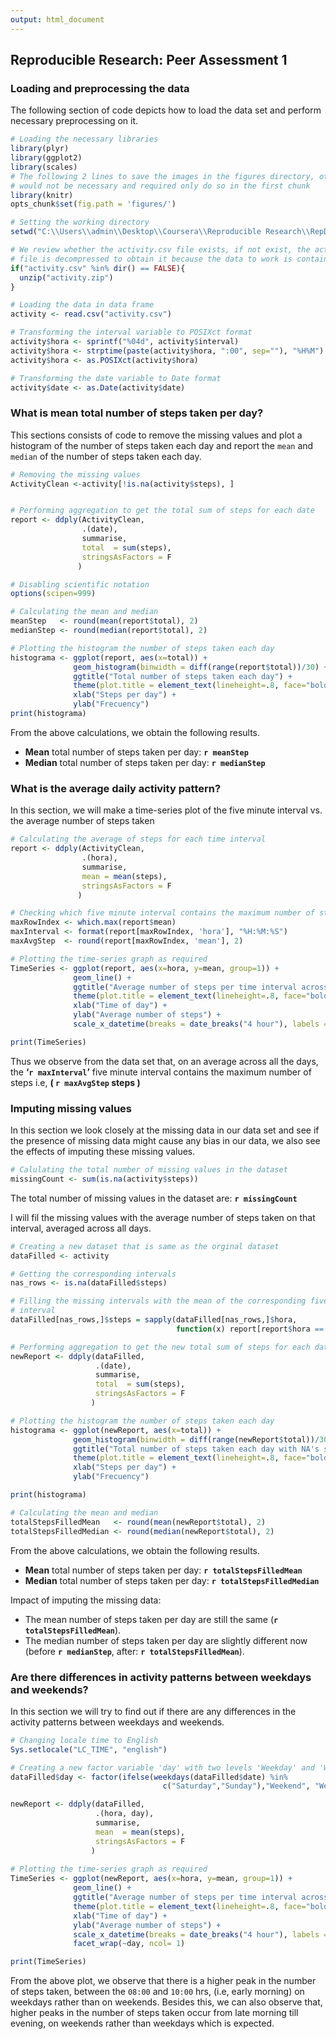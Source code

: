 ```yaml
---
output: html_document
---
```

Reproducible Research: Peer Assessment 1
------------------------------------------


### Loading and preprocessing the data

The following section of code depicts how to load the data set and perform 
necessary preprocessing on it.

```r
# Loading the necessary libraries
library(plyr)
library(ggplot2)
library(scales)
# The following 2 lines to save the images in the figures directory, other way 
# would not be necessary and required only do so in the first chunk
library(knitr)
opts_chunk$set(fig.path = 'figures/')

# Setting the working directory
setwd("C:\\Users\\admin\\Desktop\\Coursera\\Reproducible Research\\RepData_PeerAssessment1")  

# We review whether the activity.csv file exists, if not exist, the activity.zip
# file is decompressed to obtain it because the data to work is contained in it
if("activity.csv" %in% dir() == FALSE){
  unzip("activity.zip")  
}

# Loading the data in data frame
activity <- read.csv("activity.csv")

# Transforming the interval variable to POSIXct format
activity$hora <- sprintf("%04d", activity$interval)
activity$hora <- strptime(paste(activity$hora, ":00", sep=""), "%H%M")
activity$hora <- as.POSIXct(activity$hora)

# Transforming the date variable to Date format
activity$date <- as.Date(activity$date)
```
    

### What is mean total number of steps taken per day?

This sections consists of code to remove the missing values and plot a histogram
of the number of steps taken each day and report the `mean` and `median` of the 
number of steps taken each day.

```r
# Removing the missing values
ActivityClean <-activity[!is.na(activity$steps), ]


# Performing aggregation to get the total sum of steps for each date
report <- ddply(ActivityClean,
                .(date),
                summarise,
                total  = sum(steps),
                stringsAsFactors = F
               )

# Disabling scientific notation
options(scipen=999)

# Calculating the mean and median
meanStep   <- round(mean(report$total), 2)
medianStep <- round(median(report$total), 2)

# Plotting the histogram the number of steps taken each day
histograma <- ggplot(report, aes(x=total)) +
              geom_histogram(binwidth = diff(range(report$total))/30) +
              ggtitle("Total number of steps taken each day") +
              theme(plot.title = element_text(lineheight=.8, face="bold")) +
              xlab("Steps per day") + 
              ylab("Frecuency")
print(histograma)
```


From the above calculations, we obtain the following results.

* __Mean__ total number of steps taken per day: __`r meanStep`__
* __Median__ total number of steps taken per day: __`r medianStep`__

### What is the average daily activity pattern?

In this section, we will make a time-series plot of the five minute interval vs.
the average number of steps taken

```r
# Calculating the average of steps for each time interval
report <- ddply(ActivityClean,
                .(hora),
                summarise,
                mean = mean(steps),
                stringsAsFactors = F
               )

# Checking which five minute interval contains the maximum number of steps taken
maxRowIndex <- which.max(report$mean)
maxInterval <- format(report[maxRowIndex, 'hora'], "%H:%M:%S")
maxAvgStep  <- round(report[maxRowIndex, 'mean'], 2)

# Plotting the time-series graph as required
TimeSeries <- ggplot(report, aes(x=hora, y=mean, group=1)) + 
              geom_line() +
              ggtitle("Average number of steps per time interval across all days") +
              theme(plot.title = element_text(lineheight=.8, face="bold")) +
              xlab("Time of day") + 
              ylab("Average number of steps") +
              scale_x_datetime(breaks = date_breaks("4 hour"), labels = date_format("%H:%M:%S"))

print(TimeSeries)
```

Thus we observe from the data set that, on an average across all the days,
the __'`r maxInterval`'__ five minute interval contains the maximum number of 
steps i.e, __( `r maxAvgStep` steps )__


### Imputing missing values

In this section we look closely at the missing data in our data set and see if 
the presence of missing data might cause any bias in our data, we also see the 
effects of imputing these missing values.

```r
# Calulating the total number of missing values in the dataset
missingCount <- sum(is.na(activity$steps))
```

The total number of missing values in the dataset are: __`r missingCount`__

I will fil the missing values with the average number of steps taken on that 
interval, averaged across all days.

```r
# Creating a new dataset that is same as the orginal dataset
dataFilled <- activity

# Getting the corresponding intervals
nas_rows <- is.na(dataFilled$steps)

# Filling the missing intervals with the mean of the corresponding five minute 
# interval
dataFilled[nas_rows,]$steps = sapply(dataFilled[nas_rows,]$hora,
                                     function(x) report[report$hora == x, ]$mean)

# Performing aggregation to get the new total sum of steps for each date
newReport <- ddply(dataFilled,
                   .(date),
                   summarise,
                   total  = sum(steps),
                   stringsAsFactors = F
                  )

# Plotting the histogram the number of steps taken each day
histograma <- ggplot(newReport, aes(x=total)) +
              geom_histogram(binwidth = diff(range(newReport$total))/30) +
              ggtitle("Total number of steps taken each day with NA's steps arranged") +
              theme(plot.title = element_text(lineheight=.8, face="bold")) +
              xlab("Steps per day") + 
              ylab("Frecuency")

print(histograma)

# Calculating the mean and median
totalStepsFilledMean   <- round(mean(newReport$total), 2)
totalStepsFilledMedian <- round(median(newReport$total), 2)
```

From the above calculations, we obtain the following results.

 * __Mean__ total number of steps taken per day: __`r totalStepsFilledMean`__
 * __Median__ total number of steps taken per day: __`r totalStepsFilledMedian`__  
 

Impact of imputing the missing data:

 * The mean number of steps taken per day are still the same (__`r totalStepsFilledMean`__). 
 * The median number of steps taken per day are slightly different now (before __`r medianStep`__,
   after: __`r totalStepsFilledMean`__).


### Are there differences in activity patterns between weekdays and weekends?

In this section we will try to find out if there are any differences in the 
activity patterns between weekdays and weekends.

```r
# Changing locale time to English
Sys.setlocale("LC_TIME", "english")

# Creating a new factor variable 'day' with two levels 'Weekday' and 'Weekend'
dataFilled$day <- factor(ifelse(weekdays(dataFilled$date) %in% 
                                  c("Saturday","Sunday"),"Weekend", "Weekday"))

newReport <- ddply(dataFilled,
                   .(hora, day),
                   summarise,
                   mean  = mean(steps),
                   stringsAsFactors = F
                  )
 
# Plotting the time-series graph as required
TimeSeries <- ggplot(newReport, aes(x=hora, y=mean, group=1)) + 
              geom_line() +
              ggtitle("Average number of steps per time interval across all days") +
              theme(plot.title = element_text(lineheight=.8, face="bold")) +
              xlab("Time of day") + 
              ylab("Average number of steps") +
              scale_x_datetime(breaks = date_breaks("4 hour"), labels = date_format("%H:%M:%S")) +
              facet_wrap(~day, ncol= 1)

print(TimeSeries)
```

From the above plot, we observe that there is a higher peak in the number of 
steps taken, between the `08:00` and `10:00` hrs, (i.e, early morning) on 
weekdays rather than on weekends. Besides this, we can also observe that, higher
peaks in the number of steps taken occur from late morning till evening, on 
weekends rather than weekdays which is expected.
